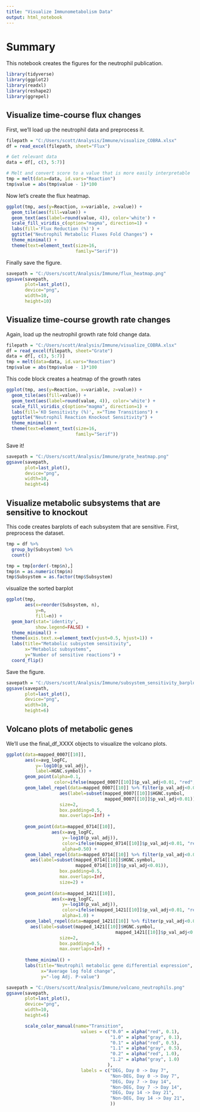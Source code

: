 ```yaml
---
title: "Visualize Immunometabolism Data"
output: html_notebook
---
```


# Summary
This notebook creates the figures for the neutrophil publication.

```r
library(tidyverse)
library(ggplot2)
library(readxl)
library(reshape2)
library(ggrepel)
```

## Visualize time-course flux changes
First, we'll load up the neutrophil data and preprocess it.
```r
filepath = "C:/Users/scott/Analysis/Immune/visualize_COBRA.xlsx"
df = read_excel(filepath, sheet="Flux")

# Get relevant data
data = df[, c(3, 5:7)]

# Melt and convert score to a value that is more easily interpretable
tmp = melt(data=data, id.vars="Reaction")
tmp$value = abs(tmp$value - 1)*100
```

Now let's create the flux heatmap.
```r
ggplot(tmp, aes(y=Reaction, x=variable, z=value)) +
  geom_tile(aes(fill=value)) +
  geom_text(aes(label=round(value, 4)), color='white') +
  scale_fill_viridis_c(option="magma", direction=1) +
  labs(fill='Flux Reduction (%)') +
  ggtitle("Neutrophil Metabolic Fluxes Fold Changes") +
  theme_minimal() +
  theme(text=element_text(size=16, 
                          family="Serif"))
```

Finally save the figure.
```r
savepath = "C:/Users/scott/Analysis/Immune/flux_heatmap.png"
ggsave(savepath,
       plot=last_plot(),
       device="png",
       width=10,
       height=10)
```

## Visualize time-course growth rate changes
Again, load up the neutrophil growth rate fold change data.

```r
filepath = "C:/Users/scott/Analysis/Immune/visualize_COBRA.xlsx"
df = read_excel(filepath, sheet="Grate")
data = df[, c(3, 5:7)]
tmp = melt(data=data, id.vars="Reaction")
tmp$value = abs(tmp$value - 1)*100
```

This code block creates a heatmap of the growth rates
```r
ggplot(tmp, aes(y=Reaction, x=variable, z=value)) +
  geom_tile(aes(fill=value)) + 
  geom_text(aes(label=round(value, 4)), color='white') +
  scale_fill_viridis_c(option="magma", direction=1) +
  labs(fill='KO Sensitivity (%)', x="Time Transitions") +
  ggtitle("Neutrophil Reaction Knockout Sensitivity") +
  theme_minimal() +
  theme(text=element_text(size=16, 
                          family="Serif"))
```

Save it!
```r
savepath = "C:/Users/scott/Analysis/Immune/grate_heatmap.png"
ggsave(savepath,
       plot=last_plot(),
       device="png",
       width=10,
       height=6)
```

## Visualize metabolic subsystems that are sensitive to knockout
This code creates barplots of each subsystem that are sensitive. First, preprocess the dataset.
```r
tmp = df %>%
  group_by(Subsystem) %>%
  count()

tmp = tmp[order(-tmp$n),]
tmp$n = as.numeric(tmp$n)
tmp$Subsystem = as.factor(tmp$Subsystem)
```

visualize the sorted barplot
```r
ggplot(tmp, 
       aes(x=reorder(Subsystem, n),
           y=n,
           fill=n)) + 
  geom_bar(stat='identity', 
           show.legend=FALSE) +
  theme_minimal() +
  theme(axis.text.x=element_text(vjust=0.5, hjust=1)) +
  labs(title="Metabolic subsystem sensitivity", 
       x="Metabolic subsystems", 
       y="Number of sensitive reactions") +
  coord_flip()

```

Save the figure.
```r
savepath = "C:/Users/scott/Analysis/Immune/subsystem_sensitivity_barplot.png"
ggsave(savepath,
       plot=last_plot(),
       device="png",
       width=10,
       height=6)
```

## Volcano plots of metabolic genes
We'll use the final_df_XXXX objects to visualize the volcano plots.

```r
ggplot(data=mapped_0007[[10]], 
       aes(x=avg_logFC, 
           y=-log10(p_val_adj),
           label=HGNC.symbol)) +
       geom_point(alpha=0.1,
                  color=ifelse(mapped_0007[[10]]$p_val_adj<0.01, "red", "gray")) +
       geom_label_repel(data=mapped_0007[[10]] %>% filter(p_val_adj<0.01),
                    aes(label=subset(mapped_0007[[10]]$HGNC.symbol,
                                     mapped_0007[[10]]$p_val_adj<0.01)),
                    size=2, 
                    box.padding=0.5, 
                    max.overlaps=Inf) +
  
       geom_point(data=mapped_0714[[10]],
                 aes(x=avg_logFC,
                     y=-log10(p_val_adj)),
                     color=ifelse(mapped_0714[[10]]$p_val_adj<0.01, "red", "gray"),
                     alpha=0.50) +
       geom_label_repel(data=mapped_0714[[10]] %>% filter(p_val_adj<0.01),
         aes(label=subset(mapped_0714[[10]]$HGNC.symbol, 
                          mapped_0714[[10]]$p_val_adj<0.01)), 
                    box.padding=0.5, 
                    max.overlaps=Inf,
                    size=2) +
  
       geom_point(data=mapped_1421[[10]],
                 aes(x=avg_logFC,
                     y=-log10(p_val_adj)),
                     color=ifelse(mapped_1421[[10]]$p_val_adj<0.01, "red", "gray"),
                     alpha=1.0) +
       geom_label_repel(data=mapped_1421[[10]] %>% filter(p_val_adj<0.01),
         aes(label=subset(mapped_1421[[10]]$HGNC.symbol, 
                                         mapped_1421[[10]]$p_val_adj<0.01)),
                    size=2, 
                    box.padding=0.5, 
                    max.overlaps=Inf) +
  
       theme_minimal() +
       labs(title="Neutrophil metabolic gene differential expression", 
             x="Average log fold change", 
             y="-log Adj. P-value")
```


```r
savepath = "C:/Users/scott/Analysis/Immune/volcano_neutrophils.png"
ggsave(savepath,
       plot=last_plot(),
       device="png",
       width=10,
       height=6)
```


```r
       scale_color_manual(name="Transition",
                            values = c("0.0" = alpha("red", 0.1),
                                       "1.0" = alpha("gray", 0.1),
                                       "0.1" = alpha("red", 0.5),
                                       "1.1" = alpha("gray", 0.5),
                                       "0.2" = alpha("red", 1.0),
                                       "1.2" = alpha("gray", 1.0)
                                      ),
                            labels = c("DEG, Day 0 -> Day 7", 
                                       "Non-DEG, Day 0 -> Day 7",
                                       "DEG, Day 7 -> Day 14", 
                                       "Non-DEG, Day 7 -> Day 14",
                                       "DEG, Day 14 -> Day 21", 
                                       "Non-DEG, Day 14 -> Day 21",
                                       ))
```
